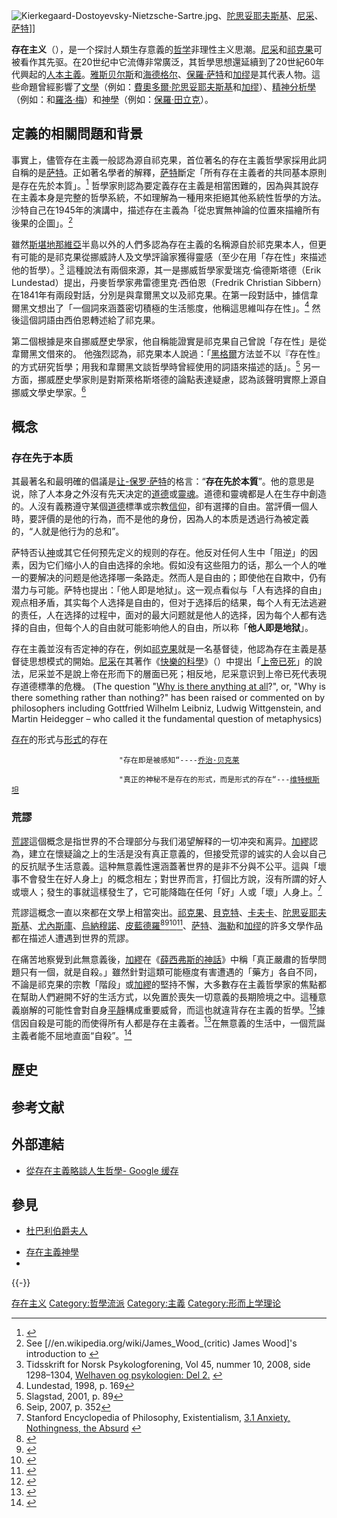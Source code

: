 {{noteTA
|1 = zh-hans:克尔凯郭尔; zh-hant:祁克果;
|2 = zh-hans:萨特; zh-hant:沙特; zh-tw:沙特;
|3 = zh-hans:让 - 保罗·萨特; zh-hant:尚 - 保羅·薩特; zh-tw:尚 - 保羅·沙特;
|4 = zh-hans:加缪; zh-hant:卡繆; zh-hk:卡繆; zh-tw:卡繆; zh-mo:卡繆;
|5 = zh-hans:海德格尔; zh-hant:海德格; zh-tw:海德格;
|6 = zh-hans:陀思妥耶夫斯基; zh-hk:陀思妥耶夫斯基; zh-tw:杜斯妥也夫斯基;
|7=zh-cn:克尔凯郭尔; zh-tw:齊克果; zh-hk:祁克果;
}}

[[File:Kierkegaard-Dostoyevsky-Nietzsche-Sartre.jpg|thumb]]、[[费奥多尔·陀思妥耶夫斯基|陀思妥耶夫斯基]]、[[弗里德里希·尼采|尼采]]、[[让-保罗·萨特|萨特]]]]

'''存在主义'''（{{lang-en|Existentialism}}），是一个探討人類生存意義的[[哲学|哲学]]非理性主义思潮。[[尼采|尼采]]和[[祁克果|祁克果]]可被看作其先驱。在20世纪中它流傳非常廣泛，其哲學思想還延續到了20世紀60年代興起的[[人本主義|人本主義]]。[[雅斯贝尔斯|雅斯贝尔斯]]和[[海德格尔|海德格尔]]、[[让-保罗·萨特|保羅·萨特]]和[[加缪|加缪]]是其代表人物。這些命題曾經影響了[[文學|文學]]（例如：[[費奧多爾·陀思妥耶夫斯基|費奧多爾·陀思妥耶夫斯基]]和[[加缪|加缪]]）、[[精神分析學|精神分析學]]（例如：{{link-en|賓斯萬格|Ludwig Binswanger}}和[[羅洛·梅|羅洛·梅]]）和[[神學|神學]]（例如：[[保羅·田立克|保羅·田立克]]）。

== 定義的相關問題和背景 ==
事實上，儘管存在主義一般認為源自祁克果，首位著名的存在主義哲學家採用此詞自稱的是[[萨特|萨特]]。正如著名學者{{Link-en|弗雷德里克·科普勒斯頓| Frederick Copleston}}的解釋，[[萨特|萨特]]斷定「所有存在主義者的共同基本原則是存在先於本質」。<ref>{{cite journal|title=Existentialism|last=Copleston|first=F.C.|journal=Philosophy|issue=84|doi=10.1017/S0031819100065955|year=2009|volume=23|pages=19–37|jstor=4544850}}</ref> 哲學家{{Link-en|史蒂文·克勞威爾|Steven Crowell}}則認為要定義存在主義是相當困難的，因為與其說存在主義本身是完整的哲學系統，不如理解為一種用來拒絕其他系統性哲學的方法。 沙特自己在1945年的演講中，描述存在主義為「從忠實無神論的位置來描繪所有後果的企圖」。<ref>See [//en.wikipedia.org/wiki/James_Wood_(critic) James Wood]'s introduction to {{Cite book|title=Nausea|last=Sartre|first=Jean-Paul|publisher=[[Penguin_Classics|Penguin Classics]]|year=2000|isbn=978-0-141-18549-1|location=London}}</ref>

雖然[[斯堪地那維亞|斯堪地那維亞]]半島以外的人們多認為存在主義的名稱源自於祁克果本人，但更有可能的是祁克果從挪威詩人及文學評論家{{Link-en|約翰·塞巴斯蒂安·韋爾黑文|Johan Sebastian Cammermeyer Welhaven}}獲得靈感（至少在用「存在性」來描述他的哲學）。<ref>Tidsskrift for Norsk Psykologforening, Vol 45, nummer 10, 2008, side 1298–1304, [http://www.psykologtidsskriftet.no/index.php?seks_id=61613&a=2 Welhaven og psykologien: Del 2.] {{Wayback|url=http://www.psykologtidsskriftet.no/index.php?seks_id=61613&a=2 |date=20140309155349 }}</ref> 這種說法有兩個來源，其一是挪威哲學家愛瑞克·倫德斯塔德（Erik Lundestad）提出，丹麥哲學家弗雷德里克·西伯恩（Fredrik Christian Sibbern）在1841年有兩段對話，分別是與韋爾黑文以及祁克果。在第一段對話中，據信韋爾黑文想出了「一個詞來涵蓋密切積極的生活態度，他稱這思維叫存在性」。<ref>Lundestad, 1998, p. 169</ref> 然後這個詞語由西伯恩轉述給了祁克果。

第二個根據是來自挪威歷史學家{{Link-en|胡尼·斯萊格斯塔德|Rune Slagstad}}，他自稱能證實是祁克果自己曾說「存在性」是從韋爾黑文借來的。 他強烈認為，祁克果本人說過：「[[黑格爾|黑格爾]]方法並不以『存在性』的方式研究哲學；用我和韋爾黑文談哲學時曾經使用的詞語來描述的話」。<ref>Slagstad, 2001, p. 89</ref> 另一方面，挪威歷史學家{{Link-en|安妮-莉·絲塞|Anne-Lise Seip}}則是對斯萊格斯塔德的論點表達疑慮，認為該聲明實際上源自挪威文學史學家{{Link-en|卡史林努·龐|Cathrinus Bang}}。<ref>Seip, 2007, p. 352</ref>

== 概念 ==

=== 存在先于本质 ===
其最著名和最明確的倡議是[[让-保罗·萨特|让-保罗·萨特]]的格言：“'''存在先於本質'''”。他的意思是说，除了人本身之外沒有先天决定的[[道德|道德]]或[[靈魂|靈魂]]。道德和靈魂都是人在生存中創造的。人沒有義務遵守某個[[道德|道德]]標準或宗教[[信仰|信仰]]，卻有選擇的自由。當評價一個人時，要評價的是他的行為，而不是他的身份，因為人的本质是透過行為被定義的，“人就是他行为的总和”。

萨特否认[[神|神]]或其它任何预先定义的规则的存在。他反对任何人生中「阻逆」的因素，因为它们缩小人的自由选择的余地。假如没有这些阻力的话，那么一个人的唯一的要解决的问题是他选择哪一条路走。然而人是自由的；即使他在自欺中，仍有潜力与可能。萨特也提出：「他人即是地狱」。这一观点看似与「人有选择的自由」观点相矛盾，其实每个人选择是自由的，但对于选择后的结果，每个人有无法逃避的责任，人在选择的过程中，面对的最大问题就是他人的选择，因为每个人都有选择的自由，但每个人的自由就可能影响他人的自由，所以称「'''他人即是地狱'''」。

存在主義並沒有否定神的存在，例如[[祁克果|祁克果]]就是一名基督徒，他認為存在主義是基督徒思想模式的開始。[[尼采|尼采]]在其著作《[[快樂的科學|快樂的科學]]》（{{lang-en|the gay science}}）中提出「[[上帝已死|上帝已死]]」的說法，尼采並不是說上帝在形而下的層面已死；相反地，尼采意识到上帝已死代表現存道德標準的危機。
(The question "[[Why_is_there_anything_at_all|Why is there anything at all]]?", or, "Why is there something rather than nothing?" has been raised or commented on by philosophers including Gottfried Wilhelm Leibniz, Ludwig Wittgenstein, and Martin Heidegger – who called it the fundamental question of metaphysics)

[[存在|存在]]的形式与[[形式|形式]]的存在

                         "存在即是被感知“----[[乔治·贝克莱|乔治·贝克莱]]  
                         
                         "真正的神秘不是存在的形式，而是形式的存在“---[[维特根斯坦|维特根斯坦]]

=== 荒謬 ===
{{Main article|荒謬}}

[[荒謬|荒謬]]這個概念是指世界的不合理部分与我们渴望解释的一切冲突和离异。[[加繆|加繆]]認為，建立在懷疑論之上的生活是没有真正意義的，但接受荒谬的诚实的人会以自己的反抗賦予生活意義。這种無意義性還涵蓋著世界的是非不分與不公平。這與「壞事不會發生在好人身上」的概念相左；對世界而言，打個比方說，沒有所謂的好人或壞人；發生的事就這樣發生了，它可能降臨在任何「好」人或「壞」人身上。<ref name="plato.stanford.edu">Stanford Encyclopedia of Philosophy, Existentialism, [http://plato.stanford.edu/entries/existentialism/#AnxNotAbs 3.1 Anxiety, Nothingness, the Absurd] {{Wayback|url=http://plato.stanford.edu/entries/existentialism/#AnxNotAbs |date=20191019074750 }}</ref>

荒謬這概念一直以來都在文學上相當突出。[[索倫·奧貝·克爾凱郭爾|祁克果]]、[[萨缪尔·贝克特|貝克特]]、[[弗朗茨·卡夫卡|卡夫卡]]、[[費奧多爾·米哈伊洛維奇·陀思妥耶夫斯基|陀思妥耶夫斯基]]、[[欧仁·尤内斯库|尤內斯庫]]、[[米蓋爾·德·烏納穆諾|烏納穆諾]]、[[路伊吉·皮兰德娄|皮藍德羅]]<ref name=luigitheatre>{{cite book|last1=Bassnett|first1=Susan|last2=Lorch|first2=Jennifer|title=Luigi Pirandello in the Theatre|date=March 18, 2014|publisher=Routledge|url=https://books.google.com/books?id=FpwiAwAAQBAJ&pg=PA182&dq=luigi+pirandello+existentialism&hl=en&sa=X&ei=oIQTVb7lDMnxoASF14LIAQ&ved=0CDwQ6AEwAw#v=onepage&q=existentialist&f=false|accessdate=26 March 2015|archive-date=2021-02-05|archive-url=https://web.archive.org/web/20210205011028/https://books.google.com/books?id=FpwiAwAAQBAJ&pg=PA182&dq=luigi+pirandello+existentialism&hl=en&sa=X&ei=oIQTVb7lDMnxoASF14LIAQ&ved=0CDwQ6AEwAw#v=onepage&q=existentialist&f=false|dead-url=no}}</ref><ref name=understandex>{{cite book|last1=Thompson|first1=Mel|last2=Rodgers|first2=Nigel|title=Understanding Existentialism: Teach Yourself|date=2010|publisher=Hodder & Stoughton|url=https://books.google.com/books?id=vfczAgAAQBAJ&pg=PT105&dq=pirandello+existentialism&hl=en&sa=X&ei=ZIYTVZSCK5CeoQT_poLgBA&ved=0CDQQ6AEwBA#v=onepage&q=pirandello%20existentialism&f=false|access-date=2017-08-19|archive-date=2021-02-05|archive-url=https://web.archive.org/web/20210205012114/https://books.google.com/books?id=vfczAgAAQBAJ&pg=PT105&dq=pirandello+existentialism&hl=en&sa=X&ei=ZIYTVZSCK5CeoQT_poLgBA&ved=0CDQQ6AEwBA#v=onepage&q=pirandello%20existentialism&f=false|dead-url=no}}</ref><ref name=crisisconsciousness>{{cite book|last1=Caputi|first1=Anthony Francis|title=Pirandello and the Crisis of Modern Consciousness|date=1988|publisher=University of Illinois Press|url=https://books.google.com/books?id=0Qv2nuJF7yYC&pg=PA80&dq=pirandello+existential+absurd&hl=en&sa=X&ei=4YYTVYCyJcrVoAS9_IKwBA&ved=0CDkQ6AEwAw#v=onepage&q=pirandello%20existentialist%20absurdity&f=false|access-date=2017-08-19|archive-date=2021-02-20|archive-url=https://web.archive.org/web/20210220211722/https://books.google.com/books?id=0Qv2nuJF7yYC&pg=PA80&dq=pirandello+existential+absurd&hl=en&sa=X&ei=4YYTVYCyJcrVoAS9_IKwBA&ved=0CDkQ6AEwAw#v=onepage&q=pirandello%20existentialist%20absurdity&f=false|dead-url=no}}</ref><ref name=masks>{{cite book|last1=Mariani|first1=Umberto|title=Living Masks: The Achievement of Pirandello|date=2010|publisher=University of Toronto Press|url=https://books.google.com/books?id=vBviYn43H34C&pg=PT178&dq=pirandello+existential+absurd&hl=en&sa=X&ei=4YYTVYCyJcrVoAS9_IKwBA&ved=0CC0Q6AEwAQ#v=onepage&q=pirandello%20existential%20absurd&f=false|accessdate=26 March 2015|archive-date=2021-02-05|archive-url=https://web.archive.org/web/20210205011146/https://books.google.com/books?id=vBviYn43H34C&pg=PT178&dq=pirandello+existential+absurd&hl=en&sa=X&ei=4YYTVYCyJcrVoAS9_IKwBA&ved=0CC0Q6AEwAQ#v=onepage&q=pirandello%20existential%20absurd&f=false|dead-url=no}}</ref>、[[萨特|萨特]]、[[约瑟夫·海勒|海勒]]和[[加缪|加缪]]的許多文學作品都在描述人遭遇到世界的荒謬。

在痛苦地察覺到此無意義後，[[加繆|加繆]]在《[[西绪弗斯神话|薛西弗斯的神話]]》中稱「真正嚴肅的哲學問題只有一個，就是自殺。」雖然針對這類可能極度有害遭遇的「藥方」各自不同，不論是祁克果的宗教「階段」或[[加繆|加繆]]的堅持不懈，大多數存在主義哲學家的焦點都在幫助人們避開不好的生活方式，以免置於喪失一切意義的長期險境之中。這種意義崩解的可能性會對自身[[寂靜主義|平靜]]構成重要威脅，而這也就違背存在主義的哲學。<ref>{{cite web |author=Jean-Paul Sartre |url=http://www.marxists.org/reference/archive/sartre/works/exist/sartre.htm |title=Existentialism is a Humanism, Jean-Paul Sartre 1946 |publisher=Marxists.org |accessdate=2010-03-08 |archive-date=2011-06-14 |archive-url=https://web.archive.org/web/20110614220253/http://www.marxists.org/reference/archive/sartre/works/exist/sartre.htm |dead-url=no }}</ref>據信因自殺是可能的而使得所有人都是存在主義者。<ref>{{Cite journal|title=Suicide and Self-Deception|author=E Keen|publisher=Psychoanalytic Review|year=1973|url=http://www.pep-web.org/document.php?id=PSAR.060.0575A|postscript=<!-- Bot inserted parameter. Either remove it; or change its value to "." for the cite to end in a ".", as necessary. -->|access-date=2017-08-19|archive-date=2018-09-18|archive-url=https://web.archive.org/web/20180918184933/http://www.pep-web.org/document.php?id=PSAR.060.0575A|dead-url=no}}</ref>在無意義的生活中，一個荒誕主義者能不屈地直面“自殺”。<ref>{{Cite journal|title=Suicide and Self-Deception|author=E Keen|publisher=Psychoanalytic Review|year=1973|url=http://www.pep-web.org/document.php?id=PSAR.060.0575A|postscript=<!-- Bot inserted parameter. Either remove it; or change its value to "." for the cite to end in a ".", as necessary. -->|access-date=2017-08-19|archive-date=2018-09-18|archive-url=https://web.archive.org/web/20180918184933/http://www.pep-web.org/document.php?id=PSAR.060.0575A|dead-url=no}}</ref>

== 歷史 ==
{{empty section}}

== 参考文献 ==
{{Reflist|2}}

== 外部連結 ==
* [https://web.archive.org/web/20160430095141/http://www.hkshp.org/humanities/ph86-13.txt 從存在主義略談人生哲學- Google 缓存]

== 參見 ==

* [[杜巴利伯爵夫人|杜巴利伯爵夫人]]

{{Portal box|哲學}}
* [[存在主義神學|存在主義神學]]
* {{link-en|Existential therapy|Existential therapy}}

{{-}}
{{存在主义}}
{{philosophy navigation}}
{{形而上学}}
{{宗教哲学}}
{{Authority control}}

{{DEFAULTSORT:Existentialism}}
[[Category:存在主义|]]
[[Category:哲學流派|Category:哲學流派]]
[[Category:主義|Category:主義]]
[[Category:形而上学理论|Category:形而上学理论]]